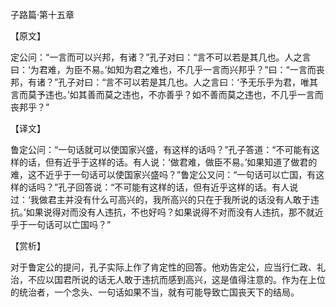

子路篇·第十五章

【原文】

定公问：“一言而可以兴邦，有诸？”孔子对曰：“言不可以若是其几也。人之言曰：‘为君难，为臣不易。’如知为君之难也，不几乎一言而兴邦乎？”曰：“一言而丧邦，有诸？”孔子对曰：“言不可以若是其几也。人之言曰：‘予无乐乎为君，唯其言而莫予违也。’如其善而莫之违也，不亦善乎？如不善而莫之违也，不几乎一言而丧邦乎？”

【译文】

鲁定公问：“一句话就可以使国家兴盛，有这样的话吗？”孔子答道：“不可能有这样的话，但有近乎于这样的话。有人说：‘做君难，做臣不易。’如果知道了做君的难，这不近乎于一句话可以使国家兴盛吗？”鲁定公又问：“一句话可以亡国，有这样的话吗？”孔子回答说：“不可能有这样的话，但有近乎这样的话。有人说过：‘我做君主并没有什么可高兴的，我所高兴的只在于我所说的话没有人敢于违抗。’如果说得对而没有人违抗，不也好吗？如果说得不对而没有人违抗，那不就近乎于一句话可以亡国吗？”

【赏析】

对于鲁定公的提问，孔子实际上作了肯定性的回答。他劝告定公，应当行仁政、礼治，不应以国君所说的话无人敢于违抗而感到高兴，这是值得注意的。作为在上位的统治者，一个念头、一句话如果不当，就有可能导致亡国丧天下的结局。

